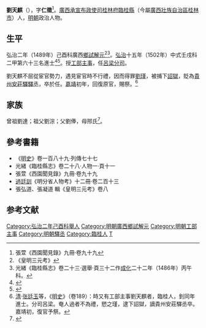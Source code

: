 {{明清人物信息框
| 姓名 = 劉天麒
| 原名 =
| 圖片名稱= 
| 圖片大小 =
| 圖片說明 = 
| 最高職務 = 工部主事
| 國家 = 大明 
| 爵位 =
| 籍貫 = 廣西桂林右衛
| 族裔 = 
| 字號 = 字仁徵
| 諡號 =
| 出生日期 = 生年不詳
| 出生地點 = 
| 逝世日期 = 正德年間
| 逝世地點 = 
| 墓葬 =
| 配偶 = 
| 親屬 = 
| 出身 =
* 弘治十五年壬戌科進士出身
| 經歷 =
| 著作 =  
}}
'''劉天麒'''（{{bd|？年||？年|catIdx=L劉}}），字'''仁徵'''<ref>張萱《西園聞見錄》九冊·卷九十九</ref>。[[廣西承宣布政使司|廣西承宣布政使司]][[桂林府|桂林府]][[臨桂縣|臨桂縣]]（今屬[[廣西壯族自治區|廣西壯族自治區]][[桂林市|桂林市]]）人，[[明朝|明朝]]政治人物。

==生平==
弘治二年（1489年）己酉科廣西[[鄉試|鄉試]][[解元|解元]]<ref>《皇明三元考》</ref><ref>光緒《臨桂縣志》卷二十三·選舉·頁三十二作[[成化|成化]]二十二年（1486年）丙午科。</ref>。[[弘治_(明)|弘治]]十五年（1502年）中式壬戌科二甲第六十三名進士<ref>{{Cite book|title=《皇明贡举考》卷五|last=（明）[[张朝瑞|张朝瑞]]|first=|publisher=《续修四库全书》史部第828册|year=|isbn=|location=|pages=}}</ref><ref>{{Cite book|title=贡举志五种 上|last=鲁小俊，江俊伟著|first=|publisher=武汉：武汉大学出版社|year=2009|isbn=978-7-307-07043-1|location=|pages=}}</ref>。授[[工部|工部]][[主事|主事]]，任[[呂梁分司|呂梁分司]]。

劉天麒不屈從宦官勢力，遇見宦官時不行禮，因而得罪[[劉瑾|劉瑾]]，被捕下[[詔獄|詔獄]]，貶為[[貴州|貴州]][[安莊驛|安莊驛]][[驛丞|驛丞]]，卒於任。[[嘉靖|嘉靖]]初年，回復原官，賜祭。<ref>[[清|清]]·[[张廷玉|张廷玉]]等，《[[明史|明史]]》（卷189）：時又有工部主事劉天麒者，臨桂人，釗同年進士。分司呂梁。奄人過者不為禮，愬之瑾，逮下詔獄，謫貴州安莊驛丞卒。嘉靖初，復官予祭。</ref>

== 家族 ==
曾祖劉達；祖父劉淙；父劉俸，母邢氏<ref>{{Cite book|title=天一阁藏明代科举录选刊 登科录 点校本|last=龚延明主编|first=|publisher=宁波出版社|year=2016|isbn=978-7-5526-2320-8|location=宁波|pages=|quote=《天一閣藏明代科舉錄選刊.登科錄》之《弘治十五年進士登科錄》}}</ref>。

== 參考書籍 ==
*《[[明史|明史]]》卷一百八十九·列傳七十七
*光緒《臨桂縣志》卷二十八·人物一·頁十一
*張萱《西園聞見錄》九冊·卷九十九
*[[過廷訓|過廷訓]]《明分省人物考》十二冊·卷二百十三
*張弘道、張凝道 輯《皇明三元考》卷八

==参考文献==
{{reflist}}

{{弘治十五年壬戌科殿試金榜}}
{{DEFAULTSORT:Liu劉}}
[[Category:弘治二年己酉科舉人|Category:弘治二年己酉科舉人]]
[[Category:明朝廣西鄉試解元|Category:明朝廣西鄉試解元]]
[[Category:明朝工部主事|Category:明朝工部主事]]
[[Category:明朝驛丞|Category:明朝驛丞]]
[[Category:臨桂人|Category:臨桂人]]
[[Category:劉姓|T]]